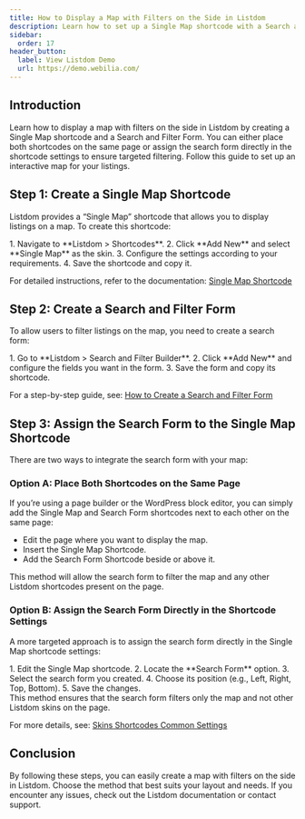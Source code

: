 ```yaml
---
title: How to Display a Map with Filters on the Side in Listdom
description: Learn how to set up a Single Map shortcode with a Search and Filter form to display listings on a map with filters.
sidebar:
  order: 17
header_button:
  label: View Listdom Demo
  url: https://demo.webilia.com/
---
```



## Introduction

Learn how to display a map with filters on the side in Listdom by creating a Single Map shortcode and a Search and Filter Form. You can either place both shortcodes on the same page or assign the search form directly in the shortcode settings to ensure targeted filtering. Follow this guide to set up an interactive map for your listings.

## Step 1: Create a Single Map Shortcode

Listdom provides a “Single Map” shortcode that allows you to display listings on a map. To create this shortcode:

<Steps>
1. Navigate to **Listdom > Shortcodes**.
2. Click **Add New** and select **Single Map** as the skin.
3. Configure the settings according to your requirements.
4. Save the shortcode and copy it.
</Steps>

For detailed instructions, refer to the documentation: [Single Map Shortcode](/listdom/skins-shortcodes/single-map-view-shortcode/)

## Step 2: Create a Search and Filter Form

To allow users to filter listings on the map, you need to create a search form:

<Steps>
1. Go to **Listdom > Search and Filter Builder**.
2. Click **Add New** and configure the fields you want in the form.
3. Save the form and copy its shortcode.
</Steps>

For a step-by-step guide, see: [How to Create a Search and Filter Form](/listdom/search-filtering/)

## Step 3: Assign the Search Form to the Single Map Shortcode

There are two ways to integrate the search form with your map:

### Option A: Place Both Shortcodes on the Same Page

If you’re using a page builder or the WordPress block editor, you can simply add the Single Map and Search Form shortcodes next to each other on the same page:

- Edit the page where you want to display the map.  
- Insert the Single Map Shortcode.  
- Add the Search Form Shortcode beside or above it.  

<Aside type="note">
This method will allow the search form to filter the map and any other Listdom shortcodes present on the page.
</Aside>

### Option B: Assign the Search Form Directly in the Shortcode Settings

A more targeted approach is to assign the search form directly in the Single Map shortcode settings:

<Steps>
1. Edit the Single Map shortcode.
2. Locate the **Search Form** option.
3. Select the search form you created.
4. Choose its position (e.g., Left, Right, Top, Bottom).
5. Save the changes.
</Steps>

<Aside type="tip">
This method ensures that the search form filters only the map and not other Listdom skins on the page.
</Aside>

For more details, see: [Skins Shortcodes Common Settings](/listdom/skins-shortcodes/skins-shortcodes-common-settings/)

## Conclusion

By following these steps, you can easily create a map with filters on the side in Listdom. Choose the method that best suits your layout and needs. If you encounter any issues, check out the Listdom documentation or contact support.
